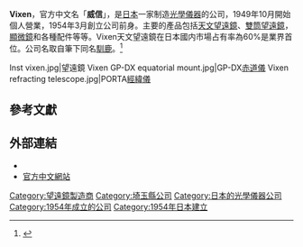 {{Expand Japanese}}
{{Infobox Company
| company_name = 威信株式会社<ref>{{cite web |title=公司简介 |url=https://global.vixen.co.jp/cn/corporate/outline/ |website=威信 Vixen |language=zh-hans |access-date=2020-01-04 |archive-date=2021-04-16 |archive-url=https://web.archive.org/web/20210416161638/https://global.vixen.co.jp/cn/corporate/outline/ }}</ref>
| name_en = Vixen Co.,Ltd. 
| native_name = {{lang|ja|株式会社ビクセン}}
| company_logo = 
| foundation = 1954年3月 
| location = 〒359-0021<br>[[日本|日本]][[埼玉縣|埼玉縣]][[所澤市|所澤市]]東所澤5-17-3 
| products = 望远镜和其他光学 / 机械产品 
| local_code = 2030001024877
| local_code_name = JP
| revenue = 
| net_income = 
| homepage = {{URL|https://www.vixen.co.jp}}
}}
'''Vixen'''，官方中文名「'''威信'''」，是[[日本|日本]]一家制造[[光學儀器|光學儀器]]的公司，1949年10月開始個人營業，1954年3月創立公司前身。主要的產品包括[[天文望遠鏡|天文望遠鏡]]、[[雙筒望遠鏡|雙筒望遠鏡]]，[[顯微鏡|顯微鏡]]和各種配件等等。Vixen天文望遠鏡在日本國内市場占有率為60%是業界首位。公司名取自{{le|克萊門特·克拉克·摩爾|Clement Clarke Moore}}筆下同名[[馴鹿|馴鹿]]。<ref>{{cite web |title=沿革 |url=https://www.vixen.co.jp/corporate/history/ |website=Vixen |language=ja |access-date=2020-01-04 |archive-date=2022-03-03 |archive-url=https://web.archive.org/web/20220303174042/https://www.vixen.co.jp/corporate/history/ }}</ref>

<gallery>
Inst vixen.jpg|望遠鏡
Vixen GP-DX equatorial mount.jpg|GP-DX[[赤道儀|赤道儀]]
Vixen refracting telescope.jpg|PORTA[[經緯儀|經緯儀]]
</gallery>

== 參考文獻 ==
{{reflist}}

== 外部連結 ==
{{commons category|Vixen Optics}}
* {{official}}
* [https://global.vixen.co.jp/cn/ 官方中文網站] {{Wayback|url=https://global.vixen.co.jp/cn/ |date=20220331110114 }}

[[Category:望遠鏡製造商|Category:望遠鏡製造商]]
[[Category:埼玉縣公司|Category:埼玉縣公司]]
[[Category:日本的光學儀器公司|Category:日本的光學儀器公司]]
[[Category:1954年成立的公司|Category:1954年成立的公司]]
[[Category:1954年日本建立|Category:1954年日本建立]]
{{Japan-company-stub}}
{{astronomy-stub}}